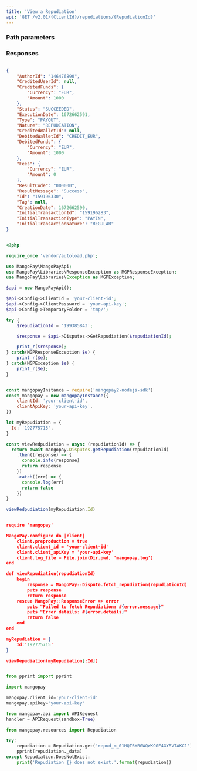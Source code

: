 ```yaml
---
title: 'View a Repudiation'  
api: 'GET /v2.01/{ClientId}/repudiations/{RepudiationId}'  
---
```


  

### Path parameters  

<RepudiationId />  

### Responses  

<AccordionGroup><Accordion title="200">  

<AuthorId3Response />  

<CreditedUserId1Response />  

<CreditedFunds5Response />  

<Status2Response />  

<ExecutionDateResponse />  

<Type6Response />  

<NatureResponse />  

<CreditedWalletId1Response />  

<DebitedFunds5Response />  

<Fees4Response />  

<ResultCodeResponse />  

<ResultMessageResponse />  

<IdResponse />  

<TagResponse />  

<CreationDateResponse />  

<InitialTransactionId1Response />  

<InitialTransactionType1Response />  

<InitialTransactionNature1Response /></Accordion></AccordionGroup>  

<ResponseExample>  

```json 200  

{
    "AuthorId": "146476890",
    "CreditedUserId": null,
    "CreditedFunds": {
        "Currency": "EUR",
        "Amount": 1000
    },
    "Status": "SUCCEEDED",
    "ExecutionDate": 1672662591,
    "Type": "PAYOUT",
    "Nature": "REPUDIATION",
    "CreditedWalletId": null,
    "DebitedWalletId": "CREDIT_EUR",
    "DebitedFunds": {
        "Currency": "EUR",
        "Amount": 1000
    },
    "Fees": {
        "Currency": "EUR",
        "Amount": 0
    },
    "ResultCode": "000000",
    "ResultMessage": "Success",
    "Id": "159196330",
    "Tag": null,
    "CreationDate": 1672662590,
    "InitialTransactionId": "159196283",
    "InitialTransactionType": "PAYIN",
    "InitialTransactionNature": "REGULAR"
}  

 ```  

</ResponseExample>  

<RequestExample>  
  
```php PHP  

<?php 

require_once 'vendor/autoload.php';

use MangoPay\MangoPayApi;
use MangoPay\Libraries\ResponseException as MGPResponseException;
use MangoPay\Libraries\Exception as MGPException;

$api = new MangoPayApi();

$api->Config->ClientId = 'your-client-id';
$api->Config->ClientPassword = 'your-api-key';
$api->Config->TemporaryFolder = 'tmp/';

try {
    $repudiationId = '199385843';

    $response = $api->Disputes->GetRepudiation($repudiationId);

    print_r($response);
} catch(MGPResponseException $e) {
    print_r($e);
} catch(MGPException $e) {
    print_r($e);
}  
```  

  
```javascript NodeJS  

const mangopayInstance = require('mangopay2-nodejs-sdk')
const mangopay = new mangopayInstance({
    clientId: 'your-client-id',
    clientApiKey: 'your-api-key',
})

let myRepudiation = {
  Id: '192775715',
}

const viewRedpudiation = async (repudiationId) => {
  return await mangopay.Disputes.getRepudiation(repudiationId)
    .then((response) => {
      console.info(response)
      return response
    })
    .catch((err) => {
      console.log(err)
      return false
    })
}

viewRedpudiation(myRepudiation.Id)  
```  

  
```json REST  

require 'mangopay'

MangoPay.configure do |client|
    client.preproduction = true
    client.client_id = 'your-client-id'
    client.client_apiKey = 'your-api-key'
    client.log_file = File.join(Dir.pwd, 'mangopay.log')
end

def viewRepudiation(repudiationId)
    begin
        response = MangoPay::Dispute.fetch_repudiation(repudiationId)
        puts response
        return response
    rescue MangoPay::ResponseError => error
        puts "Failed to fetch Repudiation: #{error.message}"
        puts "Error details: #{error.details}"
        return false
    end
end

myRepudiation = {
    Id:'192775715'
}

viewRepudiation(myRepudiation[:Id])  
```  

  
```python Python  

from pprint import pprint

import mangopay

mangopay.client_id='your-client-id'
mangopay.apikey='your-api-key'

from mangopay.api import APIRequest
handler = APIRequest(sandbox=True)

from mangopay.resources import Repudiation

try:
    repudiation = Repudiation.get('repud_m_01HQT6XRGWQWKCGF4GYRVTAKC1')
    pprint(repudiation._data)
except Repudiation.DoesNotExist:
    print('Repudiation {} does not exist.'.format(repudiation))  
```  

  
</RequestExample>